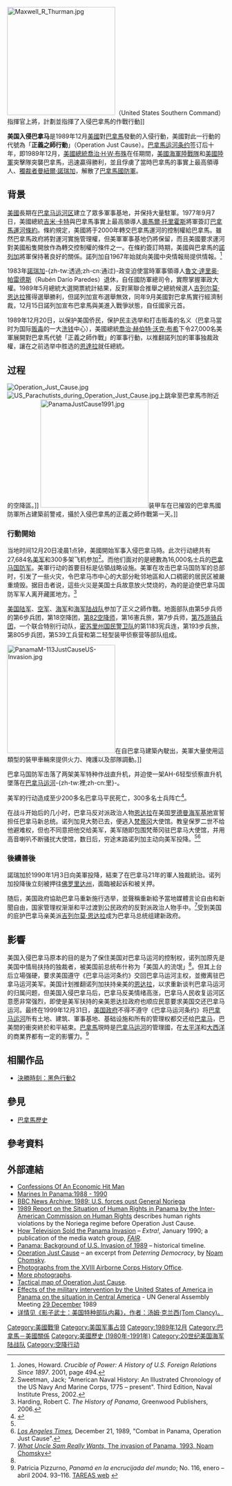 {{noteTA
|1=zh-hant:諾列加;zh-hans:诺列加;zh-tw:諾瑞嘉;zh-hk:諾瑞加;
|2=zh-hant:阿帕契;zh-hans:阿帕奇;
|3=zh-hant:突擊兵;zh-hans:游骑兵;
}}
{{Infobox Military Conflict
| conflict    = 入侵巴拿马
| partof      = [[毒品战争|毒品战争]]
| image       = [[File:Operation_Just_Cause_Rangers_3rd_sqd_la_comadancia_small.jpg|240px]]
| caption     = 入侵巴拿馬行動中正在戰鬥的美國士兵，攝於1989年12月。
| date        = 1989年12月20日－1990年1月31日
| place       = {{flag|Panama}}
| casus       = 
| result      = 美軍勝利，諾列加的軍事独裁政權被推翻<ref>[http://www.army.mil/-news/2008/12/14/14302-operation-just-cause-the-invasion-of-panama-december-1989 Operation Just Cause: the Invasion of Panama, December 1989 - ARMY.MIL]</ref>
| combatant1  = {{flagicon|Panama}} [[巴拿馬|巴拿馬]]
| combatant2  = {{flag|United States}}<br/>{{flagicon|Panama}} [[巴拿馬主義黨|巴拿馬（反对派）]]
| commander1  = {{flagicon|Panama}} [[曼紐爾·諾列加|曼紐爾·諾列加]]
| commander2  = {{flagicon|United States}} [[喬治·H·W·布殊|喬治·H·W·布殊]]<br />{{flagicon|United States}} {{Link-en|麥克斯韋·R·瑟曼|Maxwell Reid Thurman}}上將<br />{{flagicon|Panama}} [[吉列爾莫·恩達拉|吉列爾莫·恩達拉]]
| strength1   = 16,000＋人
| strength2   = 27,684＋人
| casualties1 = 205－314人陣亡<br/>1,906人被俘
| casualties2 = 23人陣亡<br />324人受傷
| casualties3 = 巴拿馬平民死亡人數統計來源<ref name="ReferenceA">[[The_Panama_Deception|The Panama Deception]] (1992 Academy Award Winning Documentary)</ref><br />
美軍：250人<br />
聯合國：500人<br />
中美洲人權保護委員會(CODEHUCA)：2,500－3,000人<br />
巴拿馬國家人權委員會(CONADEHUPA)：3,500人<br />
一名西班牙記者死亡<ref>[http://www.nytimes.com/1990/06/24/world/us-sued-in-death-of-a-journalist-in-panama.html?pagewanted=1 U.S. Sued in Death of a Journalist in Panama] NY Times, 24 June 1990</ref><ref>[http://articles.latimes.com/1989-12-21/news/mn-1201_1_panama-city 'It's Been Worth It': Bush – U.S. Troops Take Control of Panama] LA Times, 21 December 1989</ref>
| casualties4 = none
}}
{{Campaignbox 美國入侵巴拿馬}}
{{Campaignbox 毒品戰爭相關衝突}}

[[File:Maxwell_R_Thurman.jpg|250px]]（United States Southern Command）指揮官{{Link-en|麥克斯韋·R·瑟曼|Maxwell Reid Thurman}}上將，計劃並指揮了入侵巴拿馬的作戰行動]]

'''美国入侵巴拿马'''是1989年12月[[美國|美國]]對[[巴拿馬|巴拿馬]]發動的入侵行動，美國對此一行動的代號為「'''正義之師行動'''」（Operation Just Cause）。[[巴拿馬运河条约|巴拿馬运河条约]]签订后十年，即1989年12月，[[美國總統|美國總統]][[喬治·H·W·布殊|喬治·H·W·布殊]]在任期間，[[美國海軍陸戰隊|美國海軍陸戰隊]]和[[美國陸軍|美國陸軍]]突擊隊突襲巴拿馬，迅速贏得勝利，並且俘虜了當時巴拿馬的事實上最高領導人、[[獨裁者|獨裁者]][[曼紐爾·諾瑞加|曼紐爾·諾瑞加]]，解散了[[巴拿馬軍事|巴拿馬國防軍]]。

== 背景 ==
[[美國|美國]]長期在[[巴拿马运河区|巴拿马运河区]]建立了眾多軍事基地，并保持大量駐軍。1977年9月7日，美國總統[[吉米·卡特|吉米·卡特]]與巴拿馬事實上最高領導人[[奧馬爾·托里霍斯|奧馬爾·托里霍斯]]將軍簽訂[[巴拿馬運河條約|巴拿馬運河條約]]。條約規定，美國將于2000年轉交巴拿馬運河的控制權給巴拿馬。雖然巴拿馬政府將對運河實施管理權，但美軍軍事基地仍將保留，而且美國要求運河對美國船隻開放作為轉交控制權的條件之一。在條約簽訂時期，美國與巴拿馬的[[諾列加|諾列加]]將軍保持著良好的關係。諾列加自1967年始就向美國中央情報局提供情報。<ref name=jones>Jones, Howard. ''Crucible of Power: A History of U.S. Foreign Relations Since 1897''. 2001, page 494.</ref>

1983年[[諾瑞加|諾瑞加]]-{zh-tw:透過;zh-cn:通过}-政变迫使當時軍事領導人[[魯文·達里奥·帕雷德斯|魯文·達里奥·帕雷德斯]]（Rubén Darío Paredes）退休，自任國防軍總司令，實際掌握軍政大權。1989年5月總統大選開票統計結果，反對黨聯合推舉之總統候選人[[吉列尔莫·恩达拉|吉列尔莫·恩达拉]]獲得選舉勝利，但諾列加宣布選舉無效，同年9月美國對巴拿馬實行經濟制裁，12月15日諾列加宣布巴拿馬與美進入戰爭狀態，自任國家元首。

1989年12月20日，以保护美国侨民，保护民主选举和打击贩毒的名义（巴拿马當时为国际[[贩毒|贩毒]]的一大[[洗钱|洗钱]]中心），美國總統[[喬治·赫伯特·沃克·布希|喬治·赫伯特·沃克·布希]]下令27,000名美軍展開對巴拿馬代號「正義之師作戰」的軍事行動，以推翻諾列加的軍事独裁政權，讓在之前选举中胜选的[[吉列爾莫·恩達拉|恩達拉]]就任總統。

== 过程 ==

[[File:Operation_Just_Cause.jpg|thumb]]
[[File:US_Parachutists_during_Operation_Just_Cause.jpg|thumb]]上跳傘至巴拿馬市附近的空降區。]]
[[File:PanamaJustCause1991.jpg|250px]]装甲车在已摧毀的巴拿馬國防軍所占建築前警戒，攝於入侵巴拿馬的正義之師作戰第一天。]]

===行動開始===
当地时间12月20日凌晨1点钟，美國開始军事入侵巴拿马時。此次行动總共有27,684名[[美军|美军]]和300多架飞机参加<ref>Sweetman, Jack; "American Naval History: An Illustrated Chronology of the US Navy And Marine Corps, 1775 – present". Third Edition, Naval Institute Press, 2002.</ref>。而他们面对的是總數為16,000名士兵的[[巴拿马国防军|巴拿马国防军]]。美軍行动的首要目标是佔領战略设施。美軍在攻击巴拿马国防军的总部时，引发了一些火灾，令巴拿马市中心的大部分毗邻地區和人口稠密的居民区被嚴重燒毁。据目击者说，這些火災是美国士兵故意放火焚烧的，為的是迫使巴拿马国防军军人离开藏匿地方。<ref>Harding, Robert C. ''The History of Panama'', Greenwood Publishers, 2006.</ref>

[[美国陆军|美国陆军]]、[[美国空军|空军]]、[[美国海军|海军]]和[[美国海军陆战队|海军陆战队]]参加了正义之師作戰。地面部队由第5步兵师的第6步兵团，第18空降团，[[第82空降师|第82空降师]]，第16憲兵旅，第7步兵师，[[第75游骑兵团|第75游骑兵团]]，一个联合特别行动队，[[密苏里州国民警卫队|密苏里州国民警卫队]]的第1183宪兵连，第193步兵旅，第805步兵团，第539工兵营和第二轻型装甲侦察营等部队组成。

[[File:PanamaM-113JustCauseUS-Invasion.jpg|250px]]在自巴拿马建築內駛出，美軍大量使用這類型的裝甲車輛來提供火力、掩護以及部隊調動。]]

巴拿马国防军击落了两架美军特种作战直升机，并迫使一架AH-6轻型侦察直升机墜落在[[巴拿马运河|巴拿马运河]]-{zh-tw:裡;zh-cn:里}-。

美军的行动造成至少200多名巴拿马平民死亡，300多名士兵阵亡<ref name=":0">{{Cite web|title=二十年前美国入侵巴拿马|url=https://www.dw.com/zh/%E4%BA%8C%E5%8D%81%E5%B9%B4%E5%89%8D%E7%BE%8E%E5%9B%BD%E5%85%A5%E4%BE%B5%E5%B7%B4%E6%8B%BF%E9%A9%AC/a-5039443|access-date=2021-06-30|author=Michael Castritius|date=2009-12-20|last=|first=|coauthors=平心|work=DW.COM|publisher=[[德国之声|德国之声]]|language=zh}}</ref>。

在战斗开始后的几小时，巴拿马反对派政治人物[[吉列尔莫·恩达拉|恩达拉]]在美国[[罗德曼海军基地|罗德曼海军基地]]宣誓担任巴拿马新总统。诺列加見大勢已去，便逃入[[梵蒂冈|梵蒂冈]]大使馆。教皇保罗二世不给他避难权，但也不同意把他交给美军，美军随即包围梵蒂冈驻巴拿马大使馆，并用高音喇叭不断骚扰大使馆，数日后，穷途末路诺列加主动向美军投降。<ref name=":0" /><ref>''[[Los_Angeles_Times|Los Angeles Times]],'' December 21, 1989, "Combat in Panama, Operation Just Cause".</ref>

===後續善後===
諾瑞加於1990年1月3日向美軍投降，結束了在巴拿马21年的軍人独裁統治。诺列加投降後立刻被押往[[佛罗里达州|佛罗里达州]]，面臨被起诉和被关押。

随后，美国政府協助巴拿马重新施行选举，並聲稱重新給予當地媒體言论自由和新聞自由，国家管理权渐渐和平过渡到公民政府的反對派政治人物手中。<ref>[http://www.cyberspacei.com/jesusi/authors/chomsky/sam/sam.htm ''What Uncle Sam Really Wants,'' The invasion of Panama, 1993, Noam Chomsky]</ref>受到美国的庇护巴拿马亲美派[[吉列尔莫·恩达拉|吉列尔莫·恩达拉]]成为巴拿马总统组建新政府。

==影響==
美国入侵巴拿马原本的目的是为了保住美国对巴拿马运河的控制权，诺列加原先是美国中情局扶持的独裁者，被美国前总统布什称为「美国人的流氓」<ref name=":0" />。但其上台后立場强硬，要求美国遵守《巴拿马运河条约》交回巴拿马运河主权，並撤离驻巴拿马运河美军。美国计划推翻诺列加扶持亲美的[[吉列尔莫·恩达拉|恩达拉]]，以求重新谈判巴拿马运河的归属问题，但美国入侵巴拿马后，巴拿马反美情绪高涨，巴拿马人民收复运河区意愿非常强烈，即使是美军扶持的亲美恩达拉政府也顺应民意要求美国交还巴拿马运河{{来源请求||time=2021-10-20}}。最终在1999年12月31日，[[美国政府|美国政府]]不得不遵守《巴拿马运河条约》将[[巴拿马运河|巴拿马运河]]所有土地、建筑、軍事基地、基础设施和所有的管理权都交还给[[巴拿马|巴拿马]]，巴美間的衝突終於和平結束。[[巴拿馬|巴拿馬]]現時是[[巴拿马运河|巴拿马运河]]的管理國，在[[太平洋|太平洋]]和[[大西洋|大西洋]]的商業界都有一定的影響力。<ref>Patricia Pizzurno, ''Panamá en la encrucijada del mundo''; No. 116, enero – abril 2004. 93–116. [http://168.96.200.17/ar/libros/tar116/pizzu.rtf TAREAS web] {{webarchive|url=https://web.archive.org/web/20071008025105/http://168.96.200.17/ar/libros/tar116/pizzu.rtf |date=2007-10-08 }}</ref>

== 相關作品 ==
* [[決勝時刻：黑色行動2|決勝時刻：黑色行動2]]

==參見==
*[[巴拿馬歷史|巴拿馬歷史]]

== 參考資料 ==
{{reflist}}

== 外部連結 ==
* [http://www.youtube.com/watch?v=yTbdnNgqfs8 Confessions Of An Economic Hit Man]
* [http://www.globalsecurity.org/military/library/report/1991/NRB.htm Marines In Panama:1988 - 1990]
* [http://news.bbc.co.uk/onthisday/hi/dates/stories/december/20/newsid_4054000/4054951.stm BBC News Archive: 1989: U.S. forces oust General Noriega]
* [http://www.cidh.oas.org/countryrep/Panama89eng/TOC.htm 1989 Report on the Situation of Human Rights in Panama by the Inter-American Commission on Human Rights] describes human rights violations by the Noriega regime before Operation Just Cause.
* [http://www.chss.montclair.edu/english/furr/panamainv.html How Television Sold the Panama Invasion] – ''Extra!'', January 1990; a publication of the media watch group, ''[[Fairness_and_Accuracy_in_Reporting|FAIR]]''.
* [https://web.archive.org/web/20080704195428/http://andromeda.rutgers.edu/~hbf/panama.htm Panama: Background of U.S. Invasion of 1989] – historical timeline.
* [https://web.archive.org/web/20040507051709/http://www.zmag.org/chomsky/dd/dd-c05-s05.html Operation Just Cause] – an excerpt from ''Deterring Democracy'', by [[Noam_Chomsky|Noam Chomsky]].
* [http://www.army.mil/cmh-pg/documents/panama/jcpic/pictures.htm Photographs from the XVIII Airborne Corps History Office].
* [http://www.czbrats.com/JustCause/Album1/jcone.htm More photographs].
* [https://web.archive.org/web/20040515220517/http://www.dean.usma.edu/HISTORY/web03/atlases/conflicts%2058%20west/conflicts%20west%20%20pages/wars%20conflicts%20west%20map%2053.htm Tactical map of Operation Just Cause].
* [http://www.un.org/documents/ga/res/44/a44r240.htm Effects of the military intervention by the United States of America in Panama on the situation in Central America] - UN General Assembly Meeting [[29_December|29 December]] 1989
*[https://www.amazon.cn/dp/B0099MT22M/ref=sr_1_3?s=digital-text&ie=UTF8&qid=1534524296&sr=1-3&keywords=%E5%85%8B%E5%85%B0%E8%A5%BF 详情见《影子武士：美国特种部队内幕》，作者：汤姆·克兰西(Tom Clancy)。]

{{Cold War}}
{{American conflicts}}
{{美國特種作戰部隊}}

[[Category:美國戰爭|Category:美國戰爭]]
[[Category:美国军事占领|Category:美国军事占领]]
[[Category:1989年12月|Category:1989年12月]]
[[Category:巴拿馬－美國關係|Category:巴拿馬－美國關係]]
[[Category:美國歷史_(1980年-1991年)|Category:美國歷史 (1980年-1991年)]]
[[Category:20世纪美国海军陆战队|Category:20世纪美国海军陆战队]]
[[Category:空降行动|Category:空降行动]]